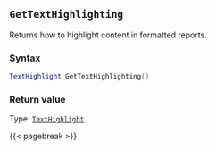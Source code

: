 ## `GetTextHighlighting`

Returns how to highlight content\index{highlighted reports!how to highlight} in formatted reports.

### Syntax {-}

``` .lua
TextHighlight GetTextHighlighting()
```

### Return value {-}

Type: [`TextHighlight`](#texthighlight)

{{< pagebreak >}}